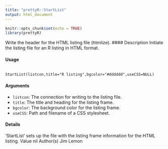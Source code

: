 ```yaml
---
title: "prettyR::StartList"
output: html_document
---
```


```r
knitr::opts_chunk$set(echo = TRUE)
library(prettyR)
```

 Write the header for the HTML listing file (htmlize).
#### Description
Initiate the listing file for an R listing in HTML format.

#### Usage
<pre><code>
StartList(listcon,title="R listing",bgcolor="#dddddd",useCSS=NULL)
</code></pre>

#### Arguments 
* ``listcon``: The connection for writing to the listing file.
* ``title``: The title and heading for the listing frame.
* ``bgcolor``: The background color for the listing frame.
* ``useCSS``: Path and filename of a CSS stylesheet.

#### Details
‘StartList’ sets up the file with the listing frame information for the HTML listing.
Value
nil
Author(s)
Jim Lemon
